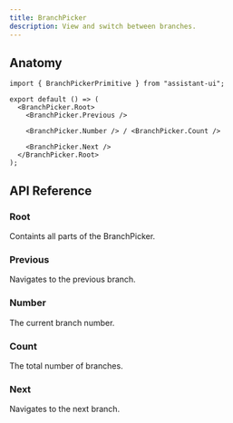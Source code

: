 ```yaml
---
title: BranchPicker
description: View and switch between branches.
---
```


## Anatomy

```tsx
import { BranchPickerPrimitive } from "assistant-ui";

export default () => (
  <BranchPicker.Root>
    <BranchPicker.Previous />

    <BranchPicker.Number /> / <BranchPicker.Count />

    <BranchPicker.Next />
  </BranchPicker.Root>
);
```

## API Reference

### Root

Containts all parts of the BranchPicker.

### Previous

Navigates to the previous branch.

### Number

The current branch number.

### Count

The total number of branches.

### Next

Navigates to the next branch.
